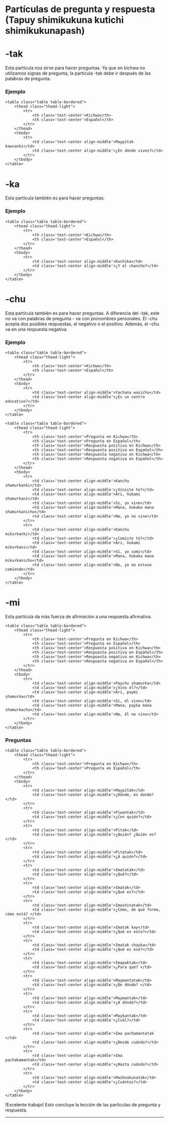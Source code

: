 
# Partículas de pregunta y respuesta (Tapuy shimikukuna kutichi shimikukunapash)

# -tak
Esta partícula nos sirve para hacer preguntas. Ya que en kichwa no utilizamos signas de pregunta, la partícula -tak debe ir después de las palabras de pregunta.

### Ejemplo

    <table class="table table-bordered">
        <thead class="thead-light">
            <tr>
                <th class='text-center'>Kichwa</th>
                <th class='text-center'>Español</th>                               
            </tr>
        </thead>
        <tbody>
            <tr>
                <td class='text-center align-middle'>Maypitak kawsanki</td>
                <td class='text-center align-middle'>¿En dónde vives?</td>                              
            </tr>                    
        </tbody>
    </table>

# -ka

Esta partícula también es para hacer preguntas.

### Ejemplo

    <table class="table table-bordered">
        <thead class="thead-light">
            <tr>
                <th class='text-center'>Kichwa</th>
                <th class='text-center'>Español</th>                               
            </tr>
        </thead>
        <tbody>
            <tr>
                <td class='text-center align-middle'>Kuchika</td>
                <td class='text-center align-middle'>¿Y el chancho?</td>                              
            </tr>                    
        </tbody>
    </table>

# -chu

Esta partícula también es para hacer preguntas. A diferencia del -tak, este no va con palabras de pregunta - va con pronombres personales. El -chu acepta dos posibles respuestas, el negativo o el positivo.
Además, el -chu va en una respuesta negativa.       

### Ejemplo

    <table class="table table-bordered">
        <thead class="thead-light">
            <tr>
                <th class='text-center'>Kichwa</th>
                <th class='text-center'>Español</th>                               
            </tr>
        </thead>
        <tbody>
            <tr>
                <td class='text-center align-middle'>Yachana wasichu</td>
                <td class='text-center align-middle'>¿Es un centro educativo?</td>                              
            </tr>                                  
        </tbody>
    </table>

    <table class="table table-bordered">
        <thead class="thead-light">
            <tr>
                <th class='text-center'>Pregunta en Kichwa</th>
                <th class='text-center'>Pregunta en Español</th>
                <th class='text-center'>Respuesta positiva en Kichwa</th>
                <th class='text-center'>Respuesta positiva en Español</th>  
                <th class='text-center'>Respuesta negativa en Kichwa</th>
                <th class='text-center'>Respuesta negativa en Español</th>                                
            </tr>
        </thead>
        <tbody>
            <tr>
                <td class='text-center align-middle'>Kanchu shamurkanki</td>
                <td class='text-center align-middle'>¿Viniste tú?</td>
                <td class='text-center align-middle'>Ari, ñukami shamurkani</td>
                <td class='text-center align-middle'>Si, yo vine</td>
                <td class='text-center align-middle'>Mana, ñukaka mana shamurkanichu</td>
                <td class='text-center align-middle'>No, yo no vine</td>                                  
            </tr>
            <tr>
                <td class='text-center align-middle'>Kanchu mikurkanki</td>
                <td class='text-center align-middle'>¿Comiste tú?</td>
                <td class='text-center align-middle'>Ari, ñukami mikurkani</td>
                <td class='text-center align-middle'>Sí, yo comí</td>
                <td class='text-center align-middle'>Mana, ñukaka mana mikurkanichu</td>
                <td class='text-center align-middle'>No, yo no estuve comiendo</td>                                  
            </tr>                                   
        </tbody>
    </table>

# -mi

Esta partícula da más fuerza de afirmación a una respuesta afirmativa.

    <table class="table table-bordered">
        <thead class="thead-light">
            <tr>
                <th class='text-center'>Pregunta en Kichwa</th>
                <th class='text-center'>Pregunta en Español</th>
                <th class='text-center'>Respuesta positiva en Kichwa</th>
                <th class='text-center'>Respuesta positiva en Español</th>  
                <th class='text-center'>Respuesta negativa en Kichwa</th>
                <th class='text-center'>Respuesta negativa en Español</th>                                
            </tr>
        </thead>
        <tbody>
            <tr>
                <td class='text-center align-middle'>Paychu shamurka</td>
                <td class='text-center align-middle'>¿Vino él?</td>
                <td class='text-center align-middle'>Ari, paymi shamurka</td>
                <td class='text-center align-middle'>Si, él vino</td>
                <td class='text-center align-middle'>Mana, payka mana shamurkachu</td>
                <td class='text-center align-middle'>No, él no vino</td>                                  
            </tr>                                              
        </tbody>
    </table>

### Preguntas

    <table class="table table-bordered">
        <thead class="thead-light">
            <tr>
                <th class='text-center'>Pregunta en Kichwa</th>
                <th class='text-center'>Pregunta en Español</th>                                            
            </tr>
        </thead>
        <tbody>
            <tr>
                <td class='text-center align-middle'>Maypitak</td>
                <td class='text-center align-middle'>¿Dónde, en donde?</td>                                                
            </tr>
            <tr>
                <td class='text-center align-middle'>Piwantak</td>
                <td class='text-center align-middle'>¿Con quién?</td>                                                
            </tr> 
            <tr>
                <td class='text-center align-middle'>Pitak</td>
                <td class='text-center align-middle'>¿Quién? ¿Quién es?</td>                                                
            </tr> 
            <tr>
                <td class='text-center align-middle'>Pitatak</td>
                <td class='text-center align-middle'>¿A quién?</td>                                                
            </tr> 
            <tr>
                <td class='text-center align-middle'>Imatatak</td>
                <td class='text-center align-middle'>¿Qué?</td>                                                
            </tr> 
            <tr>
                <td class='text-center align-middle'>Imatak</td>
                <td class='text-center align-middle'>¿Qué es?</td>                                                
            </tr> 
            <tr>
                <td class='text-center align-middle'>Imashinatak</td>
                <td class='text-center align-middle'>¿Cómo, de qué forma, cómo está? </td>                                                
            </tr> 
            <tr>
                <td class='text-center align-middle'>Imatak kay</td>
                <td class='text-center align-middle'>¿Qué es esto?</td>                                                
            </tr> 
            <tr>
                <td class='text-center align-middle'>Imatak chayka</td>
                <td class='text-center align-middle'>¿Qué es eso?</td>                                                
            </tr> 
            <tr>
                <td class='text-center align-middle'>Imapaktak</td>
                <td class='text-center align-middle'>¿Para qué? </td>                                                
            </tr> 
            <tr>
                <td class='text-center align-middle'>Maymantatak</td>
                <td class='text-center align-middle'>¿De dónde? </td>                                                
            </tr> 
            <tr>
                <td class='text-center align-middle'>Maymantak</td>
                <td class='text-center align-middle'>¿A dónde?</td>                                                
            </tr> 
            <tr>
                <td class='text-center align-middle'>Maykantak</td>
                <td class='text-center align-middle'>¿Cuál?</td>                                                
            </tr> 
            <tr>
                <td class='text-center align-middle'>Ima pachamantatak </td>
                <td class='text-center align-middle'>¿Desde cuándo?</td>                                                
            </tr> 
            <tr>
                <td class='text-center align-middle'>Ima pachakamantak</td>
                <td class='text-center align-middle'>¿Hasta cuándo?</td>                                                
            </tr> 
            <tr>
                <td class='text-center align-middle'>Mashnakunatak</td>
                <td class='text-center align-middle'>¿Cuántos?</td>                                                
            </tr>                                                         
        </tbody>
    </table>



!Excelente trabajo! Esto concluye la lección de las particulas de pregunta y respuesta.

<hr />
<MiniTestForm lecture="grammar-2" />
